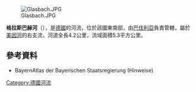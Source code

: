 {{Onesource|time=2020-08-25T04:22:02+00:00}}
{{Coord|49|51|12.34|N|9|35|49.60|E|display=title}}

[[Image:Glasbach.JPG|right]]

'''格拉斯巴赫河'''（{{lang-de|Glasbach}}），是[[德國|德國]]的河流，位於該國東南部，由[[巴伐利亞|巴伐利亞]]負責管轄，屬於[[美因河|美因河]]的右支流，河道全長4.2公里，流域面積5.3平方公里。

==參考資料==
* BayernAtlas der Bayerischen Staatsregierung (Hinweise)

{{Germany-geo-stub}}
[[Category:德國河流|Category:德國河流]]